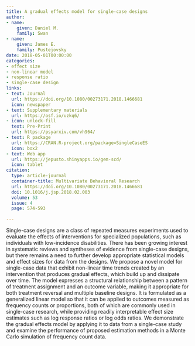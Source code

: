 ```yaml
---
title: A gradual effects model for single-case designs
author:
- name:
    given: Daniel M.
    family: Swan
- name:
    given: James E.
    family: Pustejovsky
date: 2018-05-01T00:00:00
categories:
- effect size
- non-linear model
- response ratio
- single-case design
links:
- text: Journal
  url: https://doi.org/10.1080/00273171.2018.1466681
  icon: newspaper
- text: Supplementary materials
  url: https://osf.io/uzkq6/
- icon: unlock-fill
  text: Pre-Print
  url: https://psyarxiv.com/vh964/
- text: R package
  url: https://CRAN.R-project.org/package=SingleCaseES
  icon: box2
- text: Web app
  url: https://jepusto.shinyapps.io/gem-scd/
  icon: tablet
citation:
  type: article-journal
  container-title: Multivariate Behavioral Research
  url: https://doi.org/10.1080/00273171.2018.1466681
  doi: 10.1016/j.jsp.2018.02.003
  volume: 53
  issue: 4
  page: 574-593

---
```


Single-case designs are a class of repeated measures experiments used to evaluate the effects of interventions for specialized populations, such as individuals with low-incidence disabilities. There has been growing interest in systematic reviews and syntheses of evidence from single-case designs, but there remains a need to further develop appropriate statistical models and effect sizes for data from the designs. We propose a novel model for single-case data that exhibit non-linear time trends created by an intervention that produces gradual effects, which build up and dissipate over time. The model expresses a structural relationship between a pattern of treatment assignment and an outcome variable, making it appropriate for both treatment reversal and multiple baseline designs. It is formulated as a generalized linear model so that it can be applied to outcomes measured as frequency counts or proportions, both of which are commonly used in single-case research, while providing readily interpretable effect size estimates such as log response ratios or log odds ratios. We demonstrate the gradual effects model by applying it to data from a single-case study and examine the performance of proposed estimation methods in a Monte Carlo simulation of frequency count data.

